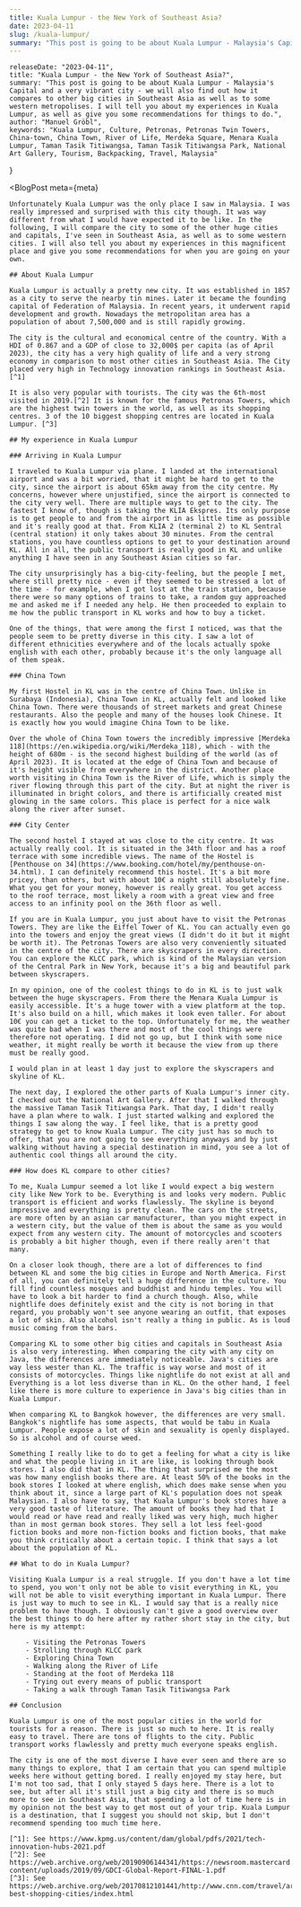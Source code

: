 ```yaml
---
title: Kuala Lumpur - the New York of Southeast Asia?
date: 2023-04-11
slug: /kuala-lumpur/
summary: "This post is going to be about Kuala Lumpur - Malaysia's Capital and a very vibrant city - we will also find out how it compares to other big cities in Southeast Asia as well as to some western metropolises. I will tell you about my experiences in Kuala Lumpur, as well as give you some recommendations for things to do."
---
```



    releaseDate: "2023-04-11",
    title: "Kuala Lumpur - the New York of Southeast Asia?",
    summary: "This post is going to be about Kuala Lumpur - Malaysia's Capital and a very vibrant city - we will also find out how it compares to other big cities in Southeast Asia as well as to some western metropolises. I will tell you about my experiences in Kuala Lumpur, as well as give you some recommendations for things to do.",
    author: "Manuel Gröbl",
    keywords: "Kuala Lumpur, Culture, Petronas, Petronas Twin Towers, China-town, China Town, River of Life, Merdeka Square, Menara Kuala Lumpur, Taman Tasik Titiwangsa, Taman Tasik Titiwangsa Park, National Art Gallery, Tourism, Backpacking, Travel, Malaysia"
}

<BlogPost 
    meta={meta}
>

    Unfortunately Kuala Lumpur was the only place I saw in Malaysia. I was really impressed and surprised with this city though. It was way different from what I would have expected it to be like. In the following, I will compare the city to some of the other huge cities and capitals, I've seen in Southeast Asia, as well as to some western cities. I will also tell you about my experiences in this magnificent place and give you some recommendations for when you are going on your own.

    ## About Kuala Lumpur

    Kuala Lumpur is actually a pretty new city. It was established in 1857 as a city to serve the nearby tin mines. Later it became the founding capital of Federation of Malaysia. In recent years, it underwent rapid development and growth. Nowadays the metropolitan area has a population of about 7,500,000 and is still rapidly growing.

    The city is the cultural and economical centre of the country. With a HDI of 0.867 and a GDP of close to 32,000$ per capita (as of April 2023), the city has a very high quality of life and a very strong economy in comparison to most other cities in Southeast Asia. The City placed very high in Technology innovation rankings in Southeast Asia. [^1]

    It is also very popular with tourists. The city was the 6th-most visited in 2019.[^2] It is known for the famous Petronas Towers, which are the highest twin towers in the world, as well as its shopping centres. 3 of the 10 biggest shopping centres are located in Kuala Lumpur. [^3]

    ## My experience in Kuala Lumpur
    
    ### Arriving in Kuala Lumpur

    I traveled to Kuala Lumpur via plane. I landed at the international airport and was a bit worried, that it might be hard to get to the city, since the airport is about 65km away from the city centre. My concerns, however where unjustified, since the airport is connected to the city very well. There are multiple ways to get to the city. The fastest I know of, though is taking the KLIA Ekspres. Its only purpose is to get people to and from the airport in as little time as possible and it's really good at that. From KLIA 2 (terminal 2) to KL Sentral (central station) it only takes about 30 minutes. From the central stations, you have countless options to get to your destination around KL. All in all, the public transport is really good in KL and unlike anything I have seen in any Southeast Asian cities so far.

    The city unsurprisingly has a big-city-feeling, but the people I met, where still pretty nice - even if they seemed to be stressed a lot of the time - for example, when I got lost at the train station, because there were so many options of trains to take, a random guy approached me and asked me if I needed any help. He then proceeded to explain to me how the public transport in KL works and how to buy a ticket.

    One of the things, that were among the first I noticed, was that the people seem to be pretty diverse in this city. I saw a lot of different ethnicities everywhere and of the locals actually spoke english with each other, probably because it's the only language all of them speak.

    ### China Town

    My first Hostel in KL was in the centre of China Town. Unlike in Surabaya (Indonesia), China Town in KL, actually felt and looked like China Town. There were thousands of street markets and great Chinese restaurants. Also the people and many of the houses look Chinese. It is exactly how you would imagine China Town to be like.

    Over the whole of China Town towers the incredibly impressive [Merdeka 118](https://en.wikipedia.org/wiki/Merdeka_118), which - with the height of 680m - is the second highest building of the world (as of April 2023). It is located at the edge of China Town and because of it's height visible from everywhere in the district. Another place worth visiting in China Town is the River of Life, which is simply the river flowing through this part of the city. But at night the river is illuminated in bright colors, and there is artificially created mist glowing in the same colors. This place is perfect for a nice walk along the river after sunset.

    ### City Center

    The second hostel I stayed at was close to the city centre. It was actually really cool. It is situated in the 34th floor and has a roof terrace with some incredible views. The name of the Hostel is [Penthouse on 34](https://www.booking.com/hotel/my/penthouse-on-34.html). I can definitely recommend this hostel. It's a bit more pricey, than others, but with about 10€ a night still absolutely fine. What you get for your money, however is really great. You get access to the roof terrace, most likely a room with a great view and free access to an infinity pool on the 36th floor as well.

    If you are in Kuala Lumpur, you just about have to visit the Petronas Towers. They are like the Eiffel Tower of KL. You can actually even go into the towers and enjoy the great views (I didn't do it but it might be worth it). The Petronas Towers are also very conveniently situated in the centre of the city. There are skyscrapers in every direction. You can explore the KLCC park, which is kind of the Malaysian version of the Central Park in New York, because it's a big and beautiful park between skyscrapers.

    In my opinion, one of the coolest things to do in KL is to just walk between the huge skyscrapers. From there the Menara Kuala Lumpur is easily accessible. It's a huge tower with a view platform at the top. It's also build on a hill, which makes it look even taller. For about 10€ you can get a ticket to the top. Unfortunately for me, the weather was quite bad when I was there and most of the cool things were therefore not operating. I did not go up, but I think with some nice weather, it might really be worth it because the view from up there must be really good.

    I would plan in at least 1 day just to explore the skyscrapers and skyline of KL.

    The next day, I explored the other parts of Kuala Lumpur's inner city. I checked out the National Art Gallery. After that I walked through the massive Taman Tasik Titiwangsa Park. That day, I didn't really have a plan where to walk. I just started walking and explored the things I saw along the way. I feel like, that is a pretty good strategy to get to know Kuala Lumpur. The city just has so much to offer, that you are not going to see everything anyways and by just walking without having a special destination in mind, you see a lot of authentic cool things all around the city.

    ### How does KL compare to other cities?

    To me, Kuala Lumpur seemed a lot like I would expect a big western city like New York to be. Everything is and looks very modern. Public transport is efficient and works flawlessly. The skyline is beyond impressive and everything is pretty clean. The cars on the streets, are more often by an asian car manufacturer, than you might expect in a western city, but the value of them is about the same as you would expect from any western city. The amount of motorcycles and scooters is probably a bit higher though, even if there really aren't that many.

    On a closer look though, there are a lot of differences to find between KL and some the big cities in Europe and North America. First of all, you can definitely tell a huge difference in the culture. You fill find countless mosques and buddhist and hindu temples. You will have to look a bit harder to find a church though. Also, while nightlife does definitely exist and the city is not boring in that regard, you probably won't see anyone wearing an outfit, that exposes a lot of skin. Also alcohol isn't really a thing in public. As is loud music coming from the bars.

    Comparing KL to some other big cities and capitals in Southeast Asia is also very interesting. When comparing the city with any city on Java, the differences are immediately noticeable. Java's cities are way less wester than KL. The traffic is way worse and most of it consists of motorcycles. Things like nightlife do not exist at all and Everything is a lot less diverse than in KL. On the other hand, I feel like there is more culture to experience in Java's big cities than in Kuala Lumpur.
    
    When comparing KL to Bangkok however, the differences are very small. Bangkok's nightlife has some aspects, that would be tabu in Kuala Lumpur. People expose a lot of skin and sexuality is openly displayed. So is alcohol and of course weed. 

    Something I really like to do to get a feeling for what a city is like and what the people living in it are like, is looking through book stores. I also did that in KL. The thing that surprised me the most was how many english books there are. At least 50% of the books in the book stores I looked at where english, which does make sense when you think about it, since a large part of KL's population does not speak Malaysian. I also have to say, that Kuala Lumpur's book stores have a very good taste of literature. The amount of books they had that I would read or have read and really liked was very high, much higher than in most german book stores. They sell a lot less feel-good fiction books and more non-fiction books and fiction books, that make you think critically about a certain topic. I think that says a lot about the population of KL.

    ## What to do in Kuala Lumpur?

    Visiting Kuala Lumpur is a real struggle. If you don't have a lot time to spend, you won't only not be able to visit everything in KL, you will not be able to visit everything important in Kuala Lumpur. There is just way to much to see in KL. I would say that is a really nice problem to have though. I obviously can't give a good overview over the best things to do here after my rather short stay in the city, but here is my attempt:

        - Visiting the Petronas Towers
        - Strolling through KLCC park
        - Exploring China Town
        - Walking along the River of Life
        - Standing at the foot of Merdeka 118
        - Trying out every means of public transport
        - Taking a walk through Taman Tasik Titiwangsa Park

    ## Conclusion

    Kuala Lumpur is one of the most popular cities in the world for tourists for a reason. There is just so much to here. It is really easy to travel. There are tons of flights to the city. Public transport works flawlessly and pretty much everyone speaks english.

    The city is one of the most diverse I have ever seen and there are so many things to explore, that I am certain that you can spend multiple  weeks here without getting bored. I really enjoyed my stay here, but I'm not too sad, that I only stayed 5 days here. There is a lot to see, but after all it's still just a big city and there is so much more to see in Southeast Asia, that spending a lot of time here is in my opinion not the best way to get most out of your trip. Kuala Lumpur is a destination, that I suggest you should not skip, but I don't recommend spending too much time here.

    [^1]: See https://www.kpmg.us/content/dam/global/pdfs/2021/tech-innovation-hubs-2021.pdf
    [^2]: See https://web.archive.org/web/20190906144341/https://newsroom.mastercard.com/wp-content/uploads/2019/09/GDCI-Global-Report-FINAL-1.pdf
    [^3]: See https://web.archive.org/web/20170812101441/http://www.cnn.com/travel/article/worlds-best-shopping-cities/index.html

</BlogPost>